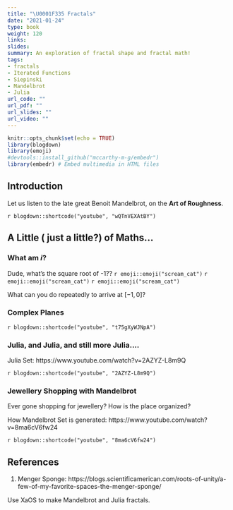 ```yaml
---
title: "\U0001F335 Fractals"
date: "2021-01-24"
type: book
weight: 120
links:
slides: 
summary: An exploration of fractal shape and fractal math!
tags:
- fractals
- Iterated Functions
- Siepinski
- Mandelbrot
- Julia
url_code: ""
url_pdf: ""
url_slides: ""
url_video: ""
---
```


```r
knitr::opts_chunk$set(echo = TRUE)
library(blogdown)
library(emoji)
#devtools::install_github("mccarthy-m-g/embedr")
library(embedr) # Embed multimedia in HTML files
```

## Introduction

Let us listen to the late great Benoit Mandelbrot, on the **Art of Roughness**.

`r blogdown::shortcode("youtube", "wQTnVEXAtBY")`


## A Little ( just a little?) of Maths...

### What am $i$?
Dude, what's the square root of -1?? `r emoji::emoji("scream_cat")` `r emoji::emoji("scream_cat")` `r emoji::emoji("scream_cat")`

What can you do repeatedly to arrive at $[-1, 0]$?

### Complex Planes

`r blogdown::shortcode("youtube", "t75gXyWJNpA")`

### Julia, and Julia, and still more Julia....

Julia Set: https://www.youtube.com/watch?v=2AZYZ-L8m9Q

`r blogdown::shortcode("youtube", "2AZYZ-L8m9Q")`


### Jewellery Shopping with Mandelbrot
Ever gone shopping for jewellery? How is the place organized? 

How Mandelbrot Set is generated: https://www.youtube.com/watch?v=8ma6cV6fw24

`r blogdown::shortcode("youtube", "8ma6cV6fw24")`

## References

1. Menger Sponge: https://blogs.scientificamerican.com/roots-of-unity/a-few-of-my-favorite-spaces-the-menger-sponge/

Use XaOS to make Mandelbrot and Julia fractals.

